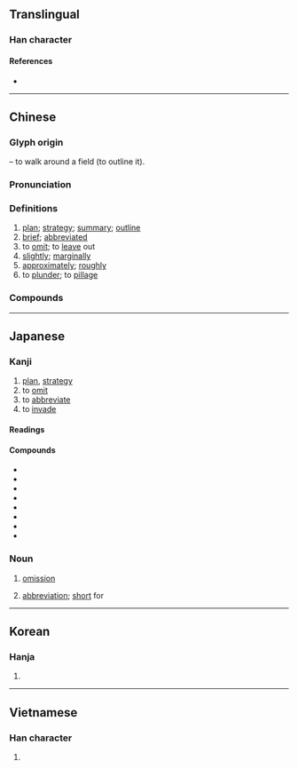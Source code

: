 {{also|畧}}
{{character info/new}}
==Translingual==

===Han character===
{{Han char|rn=102|rad=田|as=06|sn=11|four=67064|canj=WHER|ids=⿰田各}}

====References====
* {{Han ref|kx=0762.090|dkj=21839|dj=1172.080|hdz=42541.110|uh=7565|ud=30053|bh=B2A4|bd=45732}}

----

==Chinese==
{{zh-forms|alt=畧}}

===Glyph origin===
{{Han etym}}
{{Han compound|田|t1=field|各|ls=psc|c1=s|c2=p}} – to walk around a field (to outline it).

===Pronunciation===
{{zh-pron
|m=lüè
|m-s=
|c=loek6
|c-t=
|g=
|h=pfs=lio̍k
|j=
|mb=liŏ̤
|md=liŏk
|mn=qz,tw,xm:lio̍k/twvk,zz:lia̍k/lio̍h
|mn_note=lio̍k/lia̍k - literary; lio̍h - vernacular
|mn-t=
|w=5liaq
|x=
|mc=y
|oc=y
|cat=n,a,v,adv
}}

===Definitions===
{{zh-hanzi}}

# [[plan]]; [[strategy]]; [[summary]]; [[outline]]
# [[brief]]; [[abbreviated]]
# to [[omit]]; to [[leave]] out
# [[slightly]]; [[marginally]]
# [[approximately]]; [[roughly]]
# to [[plunder]]; to [[pillage]]

===Compounds===
{{zh-der|七略|三略|中略|事略|伽利略|侵略|侵略主義|儒略曆|六韜三略|兵略|劫略|勇略|卻略|商略|大戰略|大略|奧理略|奧略|安大略湖|宏材大略|封略|將略|崖略|幹略|廟略|建國方略|志略|忽略|戰略|戰略思想|戰略物資|戰略計畫|戰略轟炸|所見略同|才略|攻城略地|文經武略|文韜武略|方技略|方略|智略|核子戰略|概略|權略|略估|略勝一籌|略喻|略圖|略地|略地侵城|略地攻城|略微|略懂|略施小技|略施小計|略施薄懲|略有耳聞|略無參商|略略|略盡情誼|略知一二|略知皮毛|略綽|略見一斑|略誘|略語|略識之無|略賣|略跡原心|略跡原情|略遜一籌|略陳管見|略高一籌|疏謀少略|省略|省略號|策略|節略|節略版|簡略|籌略|粗略|紀略|約略|經略|缺略|脫略|膽略|艾儒略|艾略特|草略|蘇必略湖|虎略龍韜|要略|規略|計略|詳略|諸子略|謀略|豁略大度|豹略|軍事戰略|軍略|較略|輯略|過人才略|遠略|金匱要略|長算遠略|開國方略|闊略|雄才大略|雄材偉略|雄略|霸王略|霸略|韜略|韻略|領略|額我略曆|龍韜虎略}}

{{zh-cat|Elementary}}

----

==Japanese==

===Kanji===
{{ja-kanji|grade=5|rs=田06}}

# [[plan]], [[strategy]]
# to [[omit]]
# to [[abbreviate]]
# to [[invade]]

====Readings====
{{ja-readings
|goon=らく
|kanon=りゃく
|kun=おさ-める, はか-る, はかりごと-
|nanori=
}}

====Compounds====
* {{ja-r|概略|がいりゃく|[[outline]]}}
* {{ja-r|攻略|こうりゃく|[[capture]]}}
* {{ja-r|忽略|こつりゃく|[[neglect]]}}
* {{ja-r|省略|しょうりゃく|[[omission]]}}
* {{ja-r|侵略|しんりゃく|[[invasion]]}}
* {{ja-r|略称|りゃくしょう|[[abbreviation]]}}
* {{ja-r|略%図|りゃく%ず|[[brief]] [[illustration]]}}
* {{ja-r|略%奪|りゃく%だつ|[[rob]]}}

===Noun===
{{ja-noun|りゃく}}

# [[omission]]
#: {{ja-usex|以下'''略'''|いか'''りゃく'''|Same as above.}}
# [[abbreviation]]; [[short]] for
#: {{ja-usex|特%急 は 特%別%急%行 の '''略'''。|とっ%きゅう は とく%べつ%きゅう%こう の '''りゃく'''。|''Tokkyū'' is the '''abbreviation''' of ''tokubetsukyūkō''.}}

----

==Korean==

===Hanja===
{{ko-hanja|hangeul=[[략]]>[[약]]|eumhun=|rv=ryak>yak|mr=ryak>yak|y=lyak>yak}}

# {{defn|lang=ko|sort=田06}}

----

==Vietnamese==

===Han character===
{{vi-hantu|[[lược]]|rs=田06}}

# {{defn|lang=vi|sort=田06}}